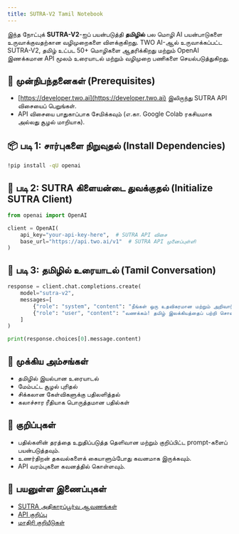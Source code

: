 ```yaml
---
title: SUTRA-V2 Tamil Notebook
---
```


இந்த நோட்புக் **SUTRA-V2**-ஐப் பயன்படுத்தி **தமிழில்** பல மொழி AI பயன்பாடுகளை உருவாக்குவதற்கான வழிமுறைகளை விளக்குகிறது. TWO AI-ஆல் உருவாக்கப்பட்ட SUTRA-V2, தமிழ் உட்பட 50+ மொழிகளை ஆதரிக்கிறது மற்றும் OpenAI இணக்கமான API மூலம் உரையாடல் மற்றும் வழிமுறை பணிகளை செயல்படுத்துகிறது.

## 🔧 முன்நிபந்தனைகள் (Prerequisites)

- [https://developer.two.ai](https://developer.two.ai) இலிருந்து SUTRA API விசையைப் பெறுங்கள்.
- API விசையை பாதுகாப்பாக சேமிக்கவும் (எ.கா. Google Colab ரகசியமாக அல்லது சூழல் மாறியாக).

## 📦 படி 1: சார்புகளை நிறுவுதல் (Install Dependencies)

```bash
!pip install -qU openai
```

## 🔐 படி 2: SUTRA கிளையன்டை துவக்குதல் (Initialize SUTRA Client)

```python
from openai import OpenAI

client = OpenAI(
    api_key="your-api-key-here",  # SUTRA API விசை
    base_url="https://api.two.ai/v1"  # SUTRA API முனைப்புள்ளி
)
```

## 💬 படி 3: தமிழில் உரையாடல் (Tamil Conversation)

```python
response = client.chat.completions.create(
    model="sutra-v2",
    messages=[
        {"role": "system", "content": "நீங்கள் ஒரு உதவிகரமான மற்றும் அறிவார்ந்த உதவியாளர்."},
        {"role": "user", "content": "வணக்கம்! தமிழ் இலக்கியத்தைப் பற்றி சொல்லுங்கள்."}
    ]
)

print(response.choices[0].message.content)
```

## 🌟 முக்கிய அம்சங்கள்

- தமிழில் இயல்பான உரையாடல்
- மேம்பட்ட சூழல் புரிதல்
- சிக்கலான கேள்விகளுக்கு பதிலளித்தல்
- கலாச்சார ரீதியாக பொருத்தமான பதில்கள்

## 📝 குறிப்புகள்

- பதில்களின் தரத்தை உறுதிப்படுத்த தெளிவான மற்றும் குறிப்பிட்ட prompt-களைப் பயன்படுத்தவும்.
- உணர்திறன் தகவல்களைக் கையாளும்போது கவனமாக இருக்கவும்.
- API வரம்புகளை கவனத்தில் கொள்ளவும்.

## 🔗 பயனுள்ள இணைப்புகள்

- [SUTRA அதிகாரப்பூர்வ ஆவணங்கள்](https://docs.two.ai)
- [API குறிப்பு](https://docs.two.ai/reference)
- [மாதிரி குறியீடுகள்](https://github.com/sutra-dev/sutra-cookbook)
